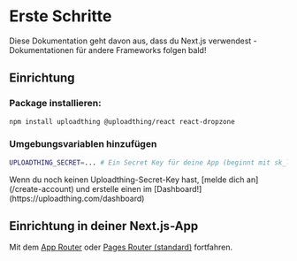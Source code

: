 
# Erste Schritte

Diese Dokumentation geht davon aus, dass du Next.js verwendest - Dokumentationen für andere Frameworks folgen
bald!

## Einrichtung

<Steps>

### Package installieren:

```bash copy
npm install uploadthing @uploadthing/react react-dropzone
```

### Umgebungsvariablen hinzufügen

```bash copy
UPLOADTHING_SECRET=... # Ein Secret Key für deine App (beginnt mit sk_live_)
```

<Callout type="warning">
  Wenn du noch keinen Uploadthing-Secret-Key hast, [melde dich an](/create-account) und erstelle einen
  im [Dashboard!](https://uploadthing.com/dashboard)
</Callout>
</Steps>

## Einrichtung in deiner Next.js-App

Mit dem [App Router](/nextjs/appdir) oder [Pages Router (standard)](/nextjs/pagedir) fortfahren.
